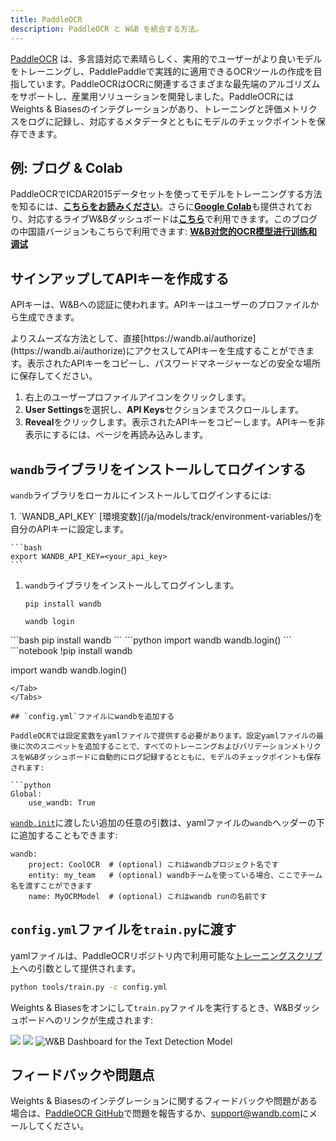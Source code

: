```yaml
---
title: PaddleOCR
description: PaddleOCR と W&B を統合する方法。
---
```


[PaddleOCR](https://github.com/PaddlePaddle/PaddleOCR) は、多言語対応で素晴らしく、実用的でユーザーがより良いモデルをトレーニングし、PaddlePaddleで実践的に適用できるOCRツールの作成を目指しています。PaddleOCRはOCRに関連するさまざまな最先端のアルゴリズムをサポートし、産業用ソリューションを開発しました。PaddleOCRにはWeights & Biasesのインテグレーションがあり、トレーニングと評価メトリクスをログに記録し、対応するメタデータとともにモデルのチェックポイントを保存できます。

## 例: ブログ & Colab

PaddleOCRでICDAR2015データセットを使ってモデルをトレーニングする方法を知るには、[**こちらをお読みください**](https://wandb.ai/manan-goel/text_detection/reports/Train-and-Debug-Your-OCR-Models-with-PaddleOCR-and-W-B--VmlldzoyMDUwMDIw)。さらに[**Google Colab**](https://colab.research.google.com/drive/1id2VTIQ5-M1TElAkzjzobUCdGeJeW-nV?usp=sharing)も提供されており、対応するライブW&Bダッシュボードは[**こちら**](https://wandb.ai/manan-goel/text_detection)で利用できます。このブログの中国語バージョンもこちらで利用できます: [**W&B对您的OCR模型进行训练和调试**](https://wandb.ai/wandb_fc/chinese/reports/W-B-OCR---VmlldzoyMDk1NzE4)

## サインアップしてAPIキーを作成する

APIキーは、W&Bへの認証に使われます。APIキーはユーザーのプロファイルから生成できます。

<Note>
よりスムーズな方法として、直接[https://wandb.ai/authorize](https://wandb.ai/authorize)にアクセスしてAPIキーを生成することができます。表示されたAPIキーをコピーし、パスワードマネージャーなどの安全な場所に保存してください。
</Note>

1. 右上のユーザープロファイルアイコンをクリックします。
2. **User Settings**を選択し、**API Keys**セクションまでスクロールします。
3. **Reveal**をクリックします。表示されたAPIキーをコピーします。APIキーを非表示にするには、ページを再読み込みします。

## `wandb`ライブラリをインストールしてログインする

`wandb`ライブラリをローカルにインストールしてログインするには:

<Tabs>
<Tab title="Command Line">
1. `WANDB_API_KEY` [環境変数](/ja/models/track/environment-variables/)を自分のAPIキーに設定します。

    ```bash
    export WANDB_API_KEY=<your_api_key>
    ```

1. `wandb`ライブラリをインストールしてログインします。

    ```shell
    pip install wandb

    wandb login
    ```
</Tab>
<Tab title="Python">
```bash
pip install wandb
```
```python
import wandb
wandb.login()
```
</Tab>
<Tab title="Python notebook">
```notebook
!pip install wandb

import wandb
wandb.login()
```
</Tab>
</Tabs>

## `config.yml`ファイルにwandbを追加する

PaddleOCRでは設定変数をyamlファイルで提供する必要があります。設定yamlファイルの最後に次のスニペットを追加することで、すべてのトレーニングおよびバリデーションメトリクスをW&Bダッシュボードに自動的にログ記録するとともに、モデルのチェックポイントも保存されます:

```python
Global:
    use_wandb: True
```

[`wandb.init`](/ja/models/ref/python/init)に渡したい追加の任意の引数は、yamlファイルの`wandb`ヘッダーの下に追加することもできます:

```
wandb:  
    project: CoolOCR  # (optional) これはwandbプロジェクト名です
    entity: my_team   # (optional) wandbチームを使っている場合、ここでチーム名を渡すことができます
    name: MyOCRModel  # (optional) これはwandb runの名前です
```

## `config.yml`ファイルを`train.py`に渡す

yamlファイルは、PaddleOCRリポジトリ内で利用可能な[トレーニングスクリプト](https://github.com/PaddlePaddle/PaddleOCR/blob/release/2.5/tools/train.py)への引数として提供されます。

```bash
python tools/train.py -c config.yml
```

Weights & Biasesをオンにして`train.py`ファイルを実行するとき、W&Bダッシュボードへのリンクが生成されます:

<Frame>
    <img src="/images/integrations/paddleocr_wb_dashboard1.png"  />
</Frame>

<Frame>
    <img src="/images/integrations/paddleocr_wb_dashboard2.png"  />
</Frame>

<Frame>
    <img src="/images/integrations/paddleocr_wb_dashboard3.png" alt="W&B Dashboard for the Text Detection Model"  />
</Frame>

## フィードバックや問題点

Weights & Biasesのインテグレーションに関するフィードバックや問題がある場合は、[PaddleOCR GitHub](https://github.com/PaddlePaddle/PaddleOCR)で問題を報告するか、<a href="mailto:support@wandb.com">support@wandb.com</a>にメールしてください。